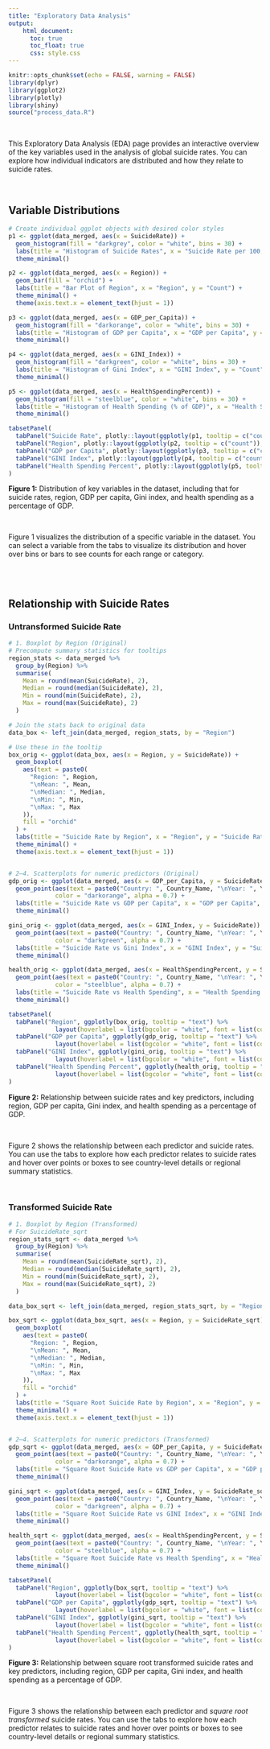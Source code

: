 ```yaml
---
title: "Exploratory Data Analysis"
output: 
    html_document:
      toc: true
      toc_float: true
      css: style.css
---
```


```r
knitr::opts_chunk$set(echo = FALSE, warning = FALSE)
library(dplyr)
library(ggplot2)
library(plotly)
library(shiny)
source("process_data.R")

```

\

This Exploratory Data Analysis (EDA) page provides an interactive overview of the key variables used in the analysis of global suicide rates. You can explore how individual indicators are distributed and how they relate to suicide rates.

\

## Variable Distributions

```r
# Create individual ggplot objects with desired color styles
p1 <- ggplot(data_merged, aes(x = SuicideRate)) +
  geom_histogram(fill = "darkgrey", color = "white", bins = 30) +
  labs(title = "Histogram of Suicide Rates", x = "Suicide Rate per 100,000 Population", y = "Count") +
  theme_minimal()

p2 <- ggplot(data_merged, aes(x = Region)) +
  geom_bar(fill = "orchid") +
  labs(title = "Bar Plot of Region", x = "Region", y = "Count") +
  theme_minimal() +
  theme(axis.text.x = element_text(hjust = 1))

p3 <- ggplot(data_merged, aes(x = GDP_per_Capita)) +
  geom_histogram(fill = "darkorange", color = "white", bins = 30) +
  labs(title = "Histogram of GDP per Capita", x = "GDP per Capita", y = "Count") +
  theme_minimal()

p4 <- ggplot(data_merged, aes(x = GINI_Index)) +
  geom_histogram(fill = "darkgreen", color = "white", bins = 30) +
  labs(title = "Histogram of Gini Index", x = "GINI Index", y = "Count") +
  theme_minimal()

p5 <- ggplot(data_merged, aes(x = HealthSpendingPercent)) +
  geom_histogram(fill = "steelblue", color = "white", bins = 30) +
  labs(title = "Histogram of Health Spending (% of GDP)", x = "Health Spending (% of GDP)", y = "Count") +
  theme_minimal()

```

```r
tabsetPanel(
  tabPanel("Suicide Rate", plotly::layout(ggplotly(p1, tooltip = c("count")), hoverlabel = list(bgcolor = "white"))),
  tabPanel("Region", plotly::layout(ggplotly(p2, tooltip = c("count")), hoverlabel = list(bgcolor = "white"))),
  tabPanel("GDP per Capita", plotly::layout(ggplotly(p3, tooltip = c("count")), hoverlabel = list(bgcolor = "white"))),
  tabPanel("GINI Index", plotly::layout(ggplotly(p4, tooltip = c("count")), hoverlabel = list(bgcolor = "white"))),
  tabPanel("Health Spending Percent", plotly::layout(ggplotly(p5, tooltip = c("count")), hoverlabel = list(bgcolor = "white")))
)

```

**Figure 1:** Distribution of key variables in the dataset, including that for suicide rates, region, GDP per capita, Gini index, and health spending as a percentage of GDP.

\

Figure 1 visualizes the distribution of a specific variable in the dataset. You can select a variable from the tabs to visualize its distribution and hover over bins or bars to see counts for each range or category.

\
\

## Relationship with Suicide Rates

### Untransformed Suicide Rate

```r
# 1. Boxplot by Region (Original)
# Precompute summary statistics for tooltips
region_stats <- data_merged %>%
  group_by(Region) %>%
  summarise(
    Mean = round(mean(SuicideRate), 2),
    Median = round(median(SuicideRate), 2),
    Min = round(min(SuicideRate), 2),
    Max = round(max(SuicideRate), 2)
  )

# Join the stats back to original data
data_box <- left_join(data_merged, region_stats, by = "Region")

# Use these in the tooltip
box_orig <- ggplot(data_box, aes(x = Region, y = SuicideRate)) +
  geom_boxplot(
    aes(text = paste0(
      "Region: ", Region,
      "\nMean: ", Mean,
      "\nMedian: ", Median,
      "\nMin: ", Min,
      "\nMax: ", Max
    )),
    fill = "orchid"
  ) +
  labs(title = "Suicide Rate by Region", x = "Region", y = "Suicide Rate") +
  theme_minimal() +
  theme(axis.text.x = element_text(hjust = 1))


# 2–4. Scatterplots for numeric predictors (Original)
gdp_orig <- ggplot(data_merged, aes(x = GDP_per_Capita, y = SuicideRate)) +
  geom_point(aes(text = paste0("Country: ", Country_Name, "\nYear: ", Year)),
             color = "darkorange", alpha = 0.7) +
  labs(title = "Suicide Rate vs GDP per Capita", x = "GDP per Capita", y = "Suicide Rate") +
  theme_minimal()

gini_orig <- ggplot(data_merged, aes(x = GINI_Index, y = SuicideRate)) +
  geom_point(aes(text = paste0("Country: ", Country_Name, "\nYear: ", Year)),
             color = "darkgreen", alpha = 0.7) +
  labs(title = "Suicide Rate vs Gini Index", x = "GINI Index", y = "Suicide Rate") +
  theme_minimal()

health_orig <- ggplot(data_merged, aes(x = HealthSpendingPercent, y = SuicideRate)) +
  geom_point(aes(text = paste0("Country: ", Country_Name, "\nYear: ", Year)),
             color = "steelblue", alpha = 0.7) +
  labs(title = "Suicide Rate vs Health Spending", x = "Health Spending (% of GDP)", y = "Suicide Rate") +
  theme_minimal()
```

```r
tabsetPanel(
  tabPanel("Region", ggplotly(box_orig, tooltip = "text") %>%
             layout(hoverlabel = list(bgcolor = "white", font = list(color = "black")))),
  tabPanel("GDP per Capita", ggplotly(gdp_orig, tooltip = "text") %>%
             layout(hoverlabel = list(bgcolor = "white", font = list(color = "black")))),
  tabPanel("GINI Index", ggplotly(gini_orig, tooltip = "text") %>%
             layout(hoverlabel = list(bgcolor = "white", font = list(color = "black")))),
  tabPanel("Health Spending Percent", ggplotly(health_orig, tooltip = "text") %>%
             layout(hoverlabel = list(bgcolor = "white", font = list(color = "black"))))
)

```

**Figure 2:** Relationship between suicide rates and key predictors, including region, GDP per capita, Gini index, and health spending as a percentage of GDP.

\

Figure 2 shows the relationship between each predictor and suicide rates. You can use the tabs to explore how each predictor relates to suicide rates and hover over points or boxes to see country-level details or regional summary statistics.

\

### Transformed Suicide Rate

```r
# 1. Boxplot by Region (Transformed)
# For SuicideRate_sqrt
region_stats_sqrt <- data_merged %>%
  group_by(Region) %>%
  summarise(
    Mean = round(mean(SuicideRate_sqrt), 2),
    Median = round(median(SuicideRate_sqrt), 2),
    Min = round(min(SuicideRate_sqrt), 2),
    Max = round(max(SuicideRate_sqrt), 2)
  )

data_box_sqrt <- left_join(data_merged, region_stats_sqrt, by = "Region")

box_sqrt <- ggplot(data_box_sqrt, aes(x = Region, y = SuicideRate_sqrt)) +
  geom_boxplot(
    aes(text = paste0(
      "Region: ", Region,
      "\nMean: ", Mean,
      "\nMedian: ", Median,
      "\nMin: ", Min,
      "\nMax: ", Max
    )),
    fill = "orchid"
  ) +
  labs(title = "Square Root Suicide Rate by Region", x = "Region", y = "Square Root Suicide Rate") +
  theme_minimal() +
  theme(axis.text.x = element_text(hjust = 1))


# 2–4. Scatterplots for numeric predictors (Transformed)
gdp_sqrt <- ggplot(data_merged, aes(x = GDP_per_Capita, y = SuicideRate_sqrt)) +
  geom_point(aes(text = paste0("Country: ", Country_Name, "\nYear: ", Year)),
             color = "darkorange", alpha = 0.7) +
  labs(title = "Square Root Suicide Rate vs GDP per Capita", x = "GDP per Capita", y = "Square Root Suicide Rate") +
  theme_minimal()

gini_sqrt <- ggplot(data_merged, aes(x = GINI_Index, y = SuicideRate_sqrt)) +
  geom_point(aes(text = paste0("Country: ", Country_Name, "\nYear: ", Year)),
             color = "darkgreen", alpha = 0.7) +
  labs(title = "Square Root Suicide Rate vs GINI Index", x = "GINI Index", y = "Square Root Suicide Rate") +
  theme_minimal()

health_sqrt <- ggplot(data_merged, aes(x = HealthSpendingPercent, y = SuicideRate_sqrt)) +
  geom_point(aes(text = paste0("Country: ", Country_Name, "\nYear: ", Year)),
             color = "steelblue", alpha = 0.7) +
  labs(title = "Square Root Suicide Rate vs Health Spending", x = "Health Spending (% of GDP)", y = "Square Root Suicide Rate") +
  theme_minimal()

```

```r
tabsetPanel(
  tabPanel("Region", ggplotly(box_sqrt, tooltip = "text") %>%
             layout(hoverlabel = list(bgcolor = "white", font = list(color = "black")))),
  tabPanel("GDP per Capita", ggplotly(gdp_sqrt, tooltip = "text") %>%
             layout(hoverlabel = list(bgcolor = "white", font = list(color = "black")))),
  tabPanel("GINI Index", ggplotly(gini_sqrt, tooltip = "text") %>%
             layout(hoverlabel = list(bgcolor = "white", font = list(color = "black")))),
  tabPanel("Health Spending Percent", ggplotly(health_sqrt, tooltip = "text") %>%
             layout(hoverlabel = list(bgcolor = "white", font = list(color = "black"))))
)

```

**Figure 3:** Relationship between square root transformed suicide rates and key predictors, including region, GDP per capita, Gini index, and health spending as a percentage of GDP.

\

Figure 3 shows the relationship between each predictor and *square root transformed* suicide rates. You can use the tabs to explore how each predictor relates to suicide rates and hover over points or boxes to see country-level details or regional summary statistics.

